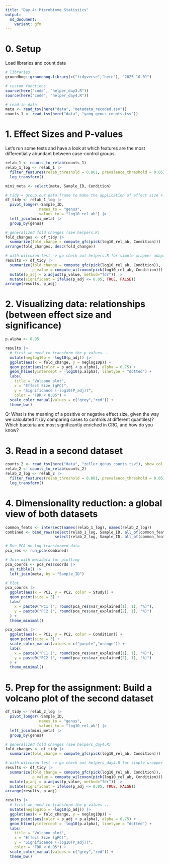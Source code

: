 ```yaml
---
title: "Day 4: Microbiome Statistics"
output:
  md_document:
    variant: gfm
---
```


# 0. Setup

Load libraries and count data

```r
# libraries
groundhog::groundhog.library(c("tidyverse","here"), "2025-10-01")

# custom functions
source(here("code", "helper_day3.R"))
source(here("code", "helper_day4.R"))

# read in data
meta <- read_tsv(here("data", "metadata_recoded.tsv"))
counts_1 <- read_tsv(here("data", "yang_genus_counts.tsv"))
```


# 1. Effect Sizes and P-values

Let's run some tests and have a look at which features are the most differentially abundant between case-control groups.

```r
relab_1 <- counts_to_relab(counts_1) 
relab_1_log <- relab_1 |>
  filter_features(relab_threshold = 0.001, prevalence_threshold = 0.05) |>
  log_transform()
```

```r
mini_meta <- select(meta, Sample_ID, Condition)

# tidy + group our data frame to make the application of effect size + wilcox functions explicit
df_tidy <- relab_1_log |>
  pivot_longer(-Sample_ID,
               names_to = "genus",
               values_to = "log10_rel_ab") |>
  left_join(mini_meta) |>
  group_by(genus)

# generalized fold changes (see helpers.R)
fold_changes <- df_tidy |>
  summarize(fold_change = compute_gfc(pick(log10_rel_ab, Condition)))
arrange(fold_changes, desc(fold_change))

# with wilcoxon test -> go check out helpers.R for simple wrapper adaptation
results <- df_tidy |>
  summarize(fold_change = compute_gfc(pick(log10_rel_ab, Condition)),
            p_value = compute_wilcoxon(pick(log10_rel_ab, Condition))) |>
  mutate(p_adj = p.adjust(p_value, method="fdr")) |>
  mutate(significant = ifelse(p_adj <= 0.05, TRUE, FALSE)) 
arrange(results, p_adj)
```


# 2. Visualizing data: relationships (between effect size and significance)

```r
p.alpha <- 0.05

results |>
  # first we need to transform the p values...
  mutate(neglog10p = -log10(p_adj)) |>
  ggplot(aes(x = fold_change, y = neglog10p)) +
  geom_point(aes(color = p_adj < p.alpha), alpha = 0.75) +
  geom_hline(yintercept = -log10(p.alpha), linetype = "dotted") +
  labs(
    title = "Volcano plot",
    x = "Effect Size (gFC)",
    y = "Significance (-log10(P_adj))",
    color = "FDR < 0.05") +
  scale_color_manual(values = c("grey","red")) +
  theme_bw() 
```

Q: What is the meaning of a positive or negative effect size, given the way we calculated it (by comparing cases to controls at different quantiles)? Which bacteria are most significantly enriched in CRC, and how do you know? 

# 3. Read in a second dataset

```r
counts_2 <- read_tsv(here("data", "zeller_genus_counts.tsv"), show_col_types = FALSE)
relab_2 <- counts_to_relab(counts_2) 
relab_2_log <- relab_2 |>
  filter_features(relab_threshold = 0.001, prevalence_threshold = 0.05) |>
  log_transform()
```

# 4. Dimensionality reduction: a global view of both datasets

```r
common_feats <- intersect(names(relab_1_log), names(relab_2_log))
combined <- bind_rows(select(relab_1_log, Sample_ID, all_of(common_feats)),
                      select(relab_2_log, Sample_ID, all_of(common_feats)))

# Run PCA on log-transformed data
pca_res <- run_pca(combined)

# Join with metadata for plotting
pca_coords <- pca_res$coords |>
  as_tibble() |>
  left_join(meta, by = "Sample_ID")

# Plot
pca_coords |>
  ggplot(aes(x = PC1, y = PC2, color = Study)) +
  geom_point(size = 3) +
  labs(
    x = paste0("PC1 (", round(pca_res$var_explained[1], 1), "%)"),
    y = paste0("PC2 (", round(pca_res$var_explained[2], 1), "%)")
  ) +
  theme_minimal()

pca_coords |>
  ggplot(aes(x = PC1, y = PC2, color = Condition)) +
  geom_point(size = 3) +
  scale_color_manual(values = c("purple","orange")) +
  labs(
    x = paste0("PC1 (", round(pca_res$var_explained[1], 1), "%)"),
    y = paste0("PC2 (", round(pca_res$var_explained[2], 1), "%)")
  ) +
  theme_minimal()
```


# 5. Prep for the assignment: Build a volcano plot of the second dataset

```r
df_tidy <- relab_2_log |>
  pivot_longer(-Sample_ID,
               names_to = "genus",
               values_to = "log10_rel_ab") |>
  left_join(mini_meta) |>
  group_by(genus)

# generalized fold changes (see helpers_day4.R)
fold_changes <- df_tidy |>
  summarize(fold_change = compute_gfc(pick(log10_rel_ab, Condition)))

# with wilcoxon test -> go check out helpers_day4.R for simple wrapper adaptation
results <- df_tidy |>
  summarize(fold_change = compute_gfc(pick(log10_rel_ab, Condition)),
            p_value = compute_wilcoxon(pick(log10_rel_ab, Condition))) |>
  mutate(p_adj = p.adjust(p_value, method="fdr")) |>
  mutate(significant = ifelse(p_adj <= 0.05, TRUE, FALSE)) 
arrange(results, p_adj)

results |>
  # first we need to transform the p values...
  mutate(neglog10p = -log10(p_adj)) |>
  ggplot(aes(x = fold_change, y = neglog10p)) +
  geom_point(aes(color = p_adj < p.alpha), alpha = 0.75) +
  geom_hline(yintercept = -log10(p.alpha), linetype = "dotted") +
  labs(
    title = "Volcano plot",
    x = "Effect Size (gFC)",
    y = "Significance (-log10(P_adj))",
    color = "FDR < 0.05") +
  scale_color_manual(values = c("grey","red")) +
  theme_bw() 
```

